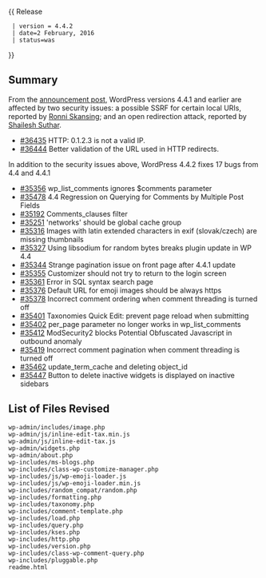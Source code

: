 {{Languages|
{{en|Version 4.4.2}}
{{ja|Version 4.4.2}}
{{pt-br|Versão 4.4.2}}
}}
{{ Release
  | version = 4.4.2
  | date=2 February, 2016
  | status=was
}}
== Summary ==
From the [https://wordpress.org/news/2016/02/wordpress-4-4-2-security-and-maintenance-release/ announcement post], WordPress versions 4.4.1 and earlier are affected by two security issues: a possible SSRF for certain local URIs, reported by [https://www.linkedin.com/in/ronni-skansing-36143b65 Ronni Skansing]; and an open redirection attack, reported by [https://twitter.com/shailesh4594 Shailesh Suthar].

* [https://core.trac.wordpress.org/changeset/36435 #36435]  HTTP: 0.1.2.3 is not a valid IP.
* [https://core.trac.wordpress.org/changeset/36444 #36444]  Better validation of the URL used in HTTP redirects.

In addition to the security issues above, WordPress 4.4.2 fixes 17 bugs from 4.4 and 4.4.1

* [https://core.trac.wordpress.org/ticket/35356 #35356]	wp_list_comments ignores $comments parameter
* [https://core.trac.wordpress.org/ticket/35478 #35478]	4.4 Regression on Querying for Comments by Multiple Post Fields
* [https://core.trac.wordpress.org/ticket/35192 #35192]	Comments_clauses filter
* [https://core.trac.wordpress.org/ticket/35251 #35251]	'networks' should be global cache group
* [https://core.trac.wordpress.org/ticket/35316 #35316]	Images with latin extended characters in exif (slovak/czech) are missing thumbnails
* [https://core.trac.wordpress.org/ticket/35327 #35327]	Using libsodium for random bytes breaks plugin update in WP 4.4
* [https://core.trac.wordpress.org/ticket/35344 #35344]	Strange pagination issue on front page after 4.4.1 update
* [https://core.trac.wordpress.org/ticket/35355 #35355]	Customizer should not try to return to the login screen
* [https://core.trac.wordpress.org/ticket/35361 #35361]	Error in SQL syntax search page
* [https://core.trac.wordpress.org/ticket/35376 #35376]	Default URL for emoji images should be always https
* [https://core.trac.wordpress.org/ticket/35378 #35378]	Incorrect comment ordering when comment threading is turned off
* [https://core.trac.wordpress.org/ticket/35401 #35401]	Taxonomies Quick Edit: prevent page reload when submitting
* [https://core.trac.wordpress.org/ticket/35402 #35402]	per_page parameter no longer works in wp_list_comments
* [https://core.trac.wordpress.org/ticket/35412 #35412]	ModSecurity2 blocks Potential Obfuscated Javascript in outbound anomaly
* [https://core.trac.wordpress.org/ticket/35419 #35419]	Incorrect comment pagination when comment threading is turned off
* [https://core.trac.wordpress.org/ticket/35462 #35462]	update_term_cache and deleting object_id
* [https://core.trac.wordpress.org/ticket/35447 #35447]	Button to delete inactive widgets is displayed on inactive sidebars

== List of Files Revised ==
<pre>
wp-admin/includes/image.php
wp-admin/js/inline-edit-tax.min.js
wp-admin/js/inline-edit-tax.js
wp-admin/widgets.php
wp-admin/about.php
wp-includes/ms-blogs.php
wp-includes/class-wp-customize-manager.php
wp-includes/js/wp-emoji-loader.js
wp-includes/js/wp-emoji-loader.min.js
wp-includes/random_compat/random.php
wp-includes/formatting.php
wp-includes/taxonomy.php
wp-includes/comment-template.php
wp-includes/load.php
wp-includes/query.php
wp-includes/kses.php
wp-includes/http.php
wp-includes/version.php
wp-includes/class-wp-comment-query.php
wp-includes/pluggable.php
readme.html
</pre>